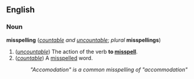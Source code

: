 ==English==
===Noun===
'''misspelling''' (''[[countable]] and [[uncountable]]''; ''plural'' '''misspellings''')

#(''[[uncountable]]'') The action of the verb '''to [[misspell]]'''.
#(''[[countable]]'') A [[misspell]]ed word.
#:''"Accomodation" is a common misspelling of "accommodation"''